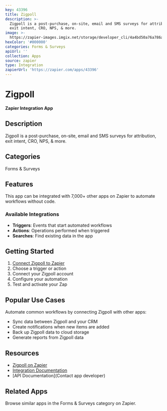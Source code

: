 ```yaml
---
key: 43396
title: Zigpoll
description: >-
  Zigpoll is a post-purchase, on-site, email and SMS surveys for attribution,
  exit intent, CRO, NPS, & more.
image: >-
  https://zapier-images.imgix.net/storage/developer_cli/4a4bd50a76a786abddfb04475a355a34.png?auto=format%2Ccompress&ixlib=python-3.0.0&q=50
hexColor: '#000000'
categories: Forms & Surveys
apiUrl: ''
collection: Apps
source: zapier
type: Integration
zapierUrl: 'https://zapier.com/apps/43396'
---
```

# Zigpoll

**Zapier Integration App**

## Description

Zigpoll is a post-purchase, on-site, email and SMS surveys for attribution, exit intent, CRO, NPS, & more.

## Categories

Forms & Surveys

## Features

This app can be integrated with 7,000+ other apps on Zapier to automate workflows without code.

### Available Integrations

- **Triggers**: Events that start automated workflows
- **Actions**: Operations performed when triggered
- **Searches**: Find existing data in the app

## Getting Started

1. [Connect Zigpoll to Zapier](https://zapier.com/apps/43396)
2. Choose a trigger or action
3. Connect your Zigpoll account
4. Configure your automation
5. Test and activate your Zap

## Popular Use Cases

Automate common workflows by connecting Zigpoll with other apps:

- Sync data between Zigpoll and your CRM
- Create notifications when new items are added
- Back up Zigpoll data to cloud storage
- Generate reports from Zigpoll data

## Resources

- [Zigpoll on Zapier](https://zapier.com/apps/43396)
- [Integration Documentation](https://zapier.com/apps/43396/integrations)
- [API Documentation](Contact app developer)

## Related Apps

Browse similar apps in the Forms & Surveys category on Zapier.
